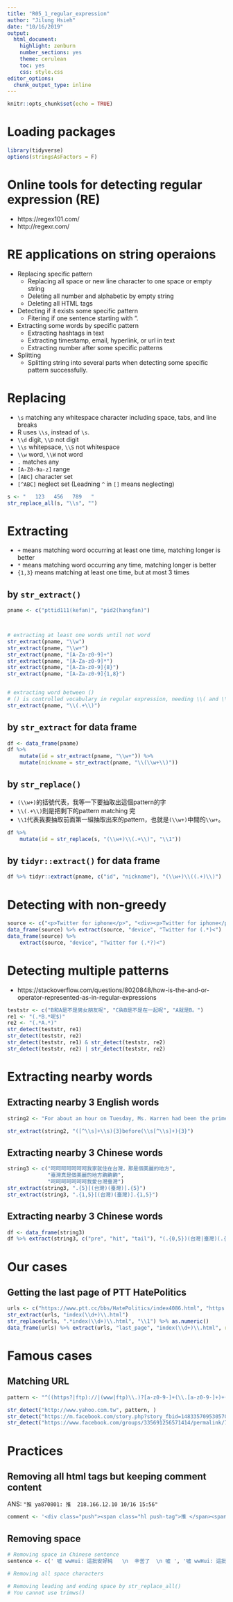 ```yaml
---
title: "R05_1_regular_expression"
author: "Jilung Hsieh"
date: "10/16/2019"
output:
  html_document:
    highlight: zenburn
    number_sections: yes
    theme: cerulean
    toc: yes
    css: style.css
editor_options:
  chunk_output_type: inline
---
```


```r
knitr::opts_chunk$set(echo = TRUE)
```

# Loading packages
```r
library(tidyverse)
options(stringsAsFactors = F)
```
# Online tools for detecting regular expression (RE)
- https://regex101.com/
- http://regexr.com/


# RE applications on string operaions
- Replacing specific pattern
    - Replacing all space or new line character to one space or empty string
    - Deleting all number and alphabetic by empty string
    - Deleting all HTML tags
- Detecting if it exists some specific pattern
    - Fitering if one sentence starting with ".
    
- Extracting some words by specific pattern
    - Extracting hashtags in text
    - Extracting timestamp, email, hyperlink, or url in text
    - Extracting number after some specific patterns
- Splitting
    - Splitting string into several parts when detecting some specific pattern successfully.



# Replacing
- `\s` matching any whitespace character including space, tabs, and line breaks
- R uses `\\s`, instead of `\s`.
- `\\d` digit, `\\D` not digit
- `\\s` whitepsace, `\\S` not whitespace
- `\\w` word, `\\W` not word
- `.` matches any
- `[A-Z0-9a-z]` range
- `[ABC]` character set
- `[^ABC]` neglect set (Leadning `^` in `[]` means neglecting)

```r
s <- "   123   456   789   "
str_replace_all(s, "\\s", "")
```


# Extracting
- `+` means matching word occurring at least one time, matching longer is better
- `*` means matching word occurring any time, matching longer is better
- `{1,3}` means matching at least one time, but at most 3 times


## by `str_extract()`
```r
pname <- c("pttid111(kefan)", "pid2(hangfan)")



# extracting at least one words until not word
str_extract(pname, "\\w")
str_extract(pname, "\\w+")
str_extract(pname, "[A-Za-z0-9]+")
str_extract(pname, "[A-Za-z0-9]*")
str_extract(pname, "[A-Za-z0-9]{8}")
str_extract(pname, "[A-Za-z0-9]{1,8}")


# extracting word between ()
# () is controlled vocabulary in regular expression, needing \\( and \\) to specify the character themself
str_extract(pname, "\\(.+\\)") 

```

## by `str_extract` for data frame
```r
df <- data_frame(pname)
df %>% 
    mutate(id = str_extract(pname, "\\w+")) %>%
    mutate(nickname = str_extract(pname, "\\(\\w+\\)"))
```



## by `str_replace()`
- `(\\w+)`的括號代表，我等一下要抽取出這個pattern的字
- `\\(.+\\)`則是把剩下的pattern matching 完
- `\\1`代表我要抽取前面第一組抽取出來的pattern，也就是`(\\w+)`中間的`\\w+`。

```r
df %>%
    mutate(id = str_replace(s, "(\\w+)\\(.+\\)", "\\1"))
```

## by `tidyr::extract()` for data frame

```r
df %>% tidyr::extract(pname, c("id", "nickname"), "(\\w+)\\((.+)\\)")
```

# Detecting with non-greedy
```r
source <- c("<p>Twitter for iphone</p>", "<div><p>Twitter for iphone</p></div>")
data_frame(source) %>% extract(source, "device", "Twitter for (.*)<")
data_frame(source) %>%
    extract(source, "device", "Twitter for (.*?)<")
```



# Detecting multiple patterns
- https://stackoverflow.com/questions/8020848/how-is-the-and-or-operator-represented-as-in-regular-expressions

```r
teststr <- c("B和A是不是男女朋友呢", "C與B是不是在一起呢", "A就是B。")
re1 <- "(.*B.*呢$)"
re2 <- "(.*A.*)"
str_detect(teststr, re1)
str_detect(teststr, re2)
str_detect(teststr, re1) & str_detect(teststr, re2)
str_detect(teststr, re2) | str_detect(teststr, re2)
```

# Extracting nearby words
## Extracting nearby 3 English words
```r
string2 <- "For about an hour on Tuesday, Ms. Warren had been the prime target of her debate rivals, compelled to defend as never before the hard-charging progressivism and soak-the-rich economic approach that has elevated her to the top of the polls."

str_extract(string2, "([^\\s]+\\s){3}before(\\s[^\\s]+){3}")
```

## Extracting nearby 3 Chinese words
```r
string3 <- c("呵呵呵呵呵呵呵我家就住在台灣，那是個美麗的地方",
             "臺灣真是個美麗的地方齁齁齁", 
             "呵呵呵呵呵呵呵我愛台灣臺灣")
str_extract(string3, ".{5}[(台灣)(臺灣)].{5}")
str_extract(string3, ".{1,5}[(台灣)(臺灣)].{1,5}")
```

## Extracting nearby 3 Chinese words
```r
df <- data_frame(string3)
df %>% extract(string3, c("pre", "hit", "tail"), "(.{0,5})(台灣|臺灣)(.{0,5})")
```

# Our cases

## Getting the last page of PTT HatePolitics
```r
urls <- c("https://www.ptt.cc/bbs/HatePolitics/index4086.html", "https://www.ptt.cc/bbs/HatePolitics/index348.html")
str_extract(urls, "index(\\d+)\\.html")
str_replace(urls, ".*index(\\d+)\\.html", "\\1") %>% as.numeric()
data_frame(urls) %>% extract(urls, "last_page", "index(\\d+)\\.html", remove = F)
```



# Famous cases

## Matching URL
```r
pattern <- "^((https?|ftp)://|(www|ftp)\\.)?[a-z0-9-]+(\\.[a-z0-9-]+)+([/?].*)?$"

str_detect("http://www.yahoo.com.tw", pattern, )
str_detect("https://m.facebook.com/story.php?story_fbid=1483357095305703&id=1435979486710131", pattern)
str_detect("https://www.facebook.com/groups/335691256571414/permalink/774316322708903/", pattern)
```

# Practices

## Removing all html tags but keeping  comment content
ANS: `"推 ya870801: 推  218.166.12.10 10/16 15:56"`

```r
comment <- '<div class="push"><span class="hl push-tag">推 </span><span class="f3 hl push-userid">ya870801</span><span class="f3 push-content">: 推</span><span class="push-ipdatetime">  218.166.12.10 10/16 15:56</span></div>'

```

## Removing space
```r
# Removing space in Chinese sentence
sentence <- c(' 噓 wwHui: 這批安好純   \n  辛苦了  \n 噓 ', '噓 wwHui: 這批安好純   ', '辛苦了  ')

# Removing all space characters

# Removing leading and ending space by str_replace_all()
# You cannot use trimws()

```


